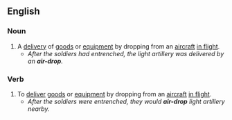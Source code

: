{{also|airdrop}}

==English==

===Noun===
{{en-noun}}

# A [[delivery]] of [[goods]] or [[equipment]] by dropping from an [[aircraft]] [[in flight]].
#* ''After the soldiers had entrenched, the light artillery was delivered by an '''air-drop'''.''

===Verb===
{{en-verb|air-drops|air-dropping|air-dropped}}

# To [[deliver]] [[goods]] or [[equipment]] by dropping from an [[aircraft]] [[in flight]].
#* ''After the soldiers were entrenched, they would '''air-drop''' light artillery nearby.''